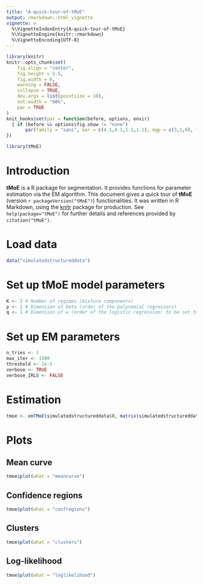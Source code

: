 ```yaml
---
title: "A-quick-tour-of-tMoE"
output: rmarkdown::html_vignette
vignette: >
  %\VignetteIndexEntry{A-quick-tour-of-tMoE}
  %\VignetteEngine{knitr::rmarkdown}
  %\VignetteEncoding{UTF-8}
---
```


```r
library(knitr)
knitr::opts_chunk$set(
	fig.align = "center",
	fig.height = 5.5,
	fig.width = 6,
	warning = FALSE,
	collapse = TRUE,
	dev.args = list(pointsize = 10),
	out.width = "90%",
	par = TRUE
)
knit_hooks$set(par = function(before, options, envir)
  { if (before && options$fig.show != "none") 
       par(family = "sans", mar = c(4.1,4.1,1.1,1.1), mgp = c(3,1,0), tcl = -0.5)
})
```

```r
library(tMoE)
```

# Introduction

**tMoE** is a R package for segmentation. It provides functions for parameter estimation via the EM algorithm. This document gives a quick tour of **tMoE** (version `r packageVersion("tMoE")`) functionalities. It was written in R Markdown, using the [knitr](https://cran.r-project.org/package=knitr) package for production. 
See `help(package="tMoE")` for further details and references provided by `citation("tMoE")`.

# Load data

```r
data("simulatedstructureddata")
```

# Set up tMoE model parameters

```r
K <- 2 # Number of regimes (mixture components)
p <- 1 # Dimension of beta (order of the polynomial regressors)
q <- 1 # Dimension of w (order of the logistic regression: to be set to 1 for segmentation)
```

# Set up EM parameters

```r
n_tries <- 1
max_iter <- 1500
threshold <- 1e-5
verbose <- TRUE
verbose_IRLS <- FALSE
```

# Estimation

```r
tmoe <- emTMoE(simulatedstructureddata$X, matrix(simulatedstructureddata$Y), K, p, q, n_tries, max_iter, threshold, verbose, verbose_IRLS)
```

# Plots

## Mean curve

```r
tmoe$plot(what = "meancurve")
```

## Confidence regions

```r
tmoe$plot(what = "confregions")
```

## Clusters

```r
tmoe$plot(what = "clusters")
```

## Log-likelihood

```r
tmoe$plot(what = "loglikelihood")
```
